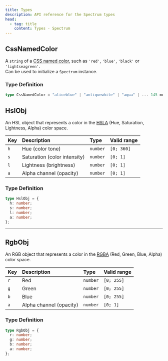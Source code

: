 ```yaml
---
title: Types
description: API reference for the Spectrum types
head:
  - tag: title
    content: Types · Spectrum
---
```



## CssNamedColor

[<Icon name="github" size='1.5rem' color="var(--github-icon-color)" />](https://github.com/Linkerin/spectrum/blob/main/src/spectrum.types.ts#L19)

A `string` of a
[CSS named color](https://developer.mozilla.org/en-US/docs/Web/CSS/named-color),
such as `'red'`, `'blue'`, `'black'` or `'lightseagreen'`.  
Can be used to initialize a `Spectrum` instance.

### Type Definition

```ts
type CssNamedColor = "aliceblue" | "antiquewhite" | "aqua" | ... 145 more ... | "yellowgreen"
```

## HslObj

[<Icon name="github" size='1.5rem' color="var(--github-icon-color)" />](https://github.com/Linkerin/spectrum/blob/main/src/spectrum.types.ts#L25)

An HSL object that represents a color in the
[HSLA](https://en.wikipedia.org/wiki/HSL_and_HSV) (Hue, Saturation, Lightness,
Alpha) color space.

| Key | Description                  | Type     | Valid range |
| :-- | :--------------------------- | :------- | :---------- |
| `h` | Hue (color tone)             | `number` | `[0; 360]`  |
| `s` | Saturation (color intensity) | `number` | `[0; 1]`    |
| `l` | Lightness (brightness)       | `number` | `[0; 1]`    |
| `a` | Alpha channel (opacity)      | `number` | `[0; 1]`    |

### Type Definition

```ts
type HslObj = {
  h: number;
  s: number;
  l: number;
  a: number;
};
```

---

## RgbObj

[<Icon name="github" size='1.5rem' color="var(--github-icon-color)" />](https://github.com/Linkerin/spectrum/blob/main/src/spectrum.types.ts#L42)

An RGB object that represents a color in the
[RGBA](https://en.wikipedia.org/wiki/RGBA_color_model) (Red, Green, Blue, Alpha)
color space.

| Key | Description             | Type     | Valid range |
| :-- | :---------------------- | :------- | :---------- |
| `r` | Red                     | `number` | `[0; 255]`  |
| `g` | Green                   | `number` | `[0; 255]`  |
| `b` | Blue                    | `number` | `[0; 255]`  |
| `a` | Alpha channel (opacity) | `number` | `[0; 1]`    |

### Type Definition

```ts
type RgbObj = {
  r: number;
  g: number;
  b: number;
  a: number;
};
```
